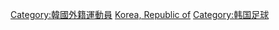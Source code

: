 [[Category:韓國外籍運動員|Category:韓國外籍運動員]]
[[Category:各國外籍足球運動員|Korea, Republic of]]
[[Category:韩国足球|Category:韩国足球]]